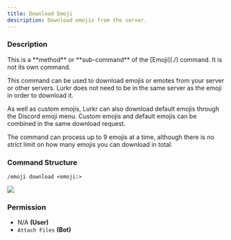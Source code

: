 ```yaml
---
title: Download Emoji
description: Download emojis from the server.
---
```


### Description

<Callout type="warning">
This is a **method** or **sub-command** of the [Emoji](./) command. It is not its own command.
</Callout>

This command can be used to download emojis or emotes from your server or other servers. Lurkr does not need to be in the same server as the emoji in order to download it.

As well as custom emojis, Lurkr can also download default emojis through the Discord emoji menu. Custom emojis and default emojis can be combined in the same download request.

The command can process up to 9 emojis at a time, although there is no strict limit on how many emojis you can download in total.

### Command Structure

```
/emoji download <emoji:>
```

![](https://i.imgur.com/xa8vqFd.png)

### **Permission**

* N/A **(User)**
* `Attach Files` **(Bot)**

